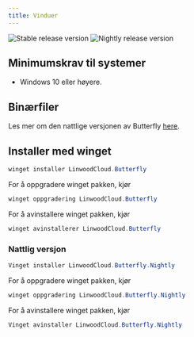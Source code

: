 ```yaml
---
title: Vinduer
---
```


![Stable release version](https://img.shields.io/badge/dynamic/yaml?color=c4840d&label=Stable&query=%24.version&url=https%3A%2F%2Fraw.githubusercontent.com%2FLinwoodDev%2Fbutterfly%2Fstable%2Fapp%2Fpubspec.yaml&style=for-the-badge)
![Nightly release version](https://img.shields.io/badge/dynamic/yaml?color=f7d28c&label=Nightly&query=%24.version&url=https%3A%2F%2Fraw.githubusercontent.com%2FLinwoodDev%2Fbutterfly%2Fnightly%2Fapp%2Fpubspec.yaml&style=for-the-badge)


## Minimumskrav til systemer

- Windows 10 eller høyere.

## Binærfiler

<Tabs>
<TabItem label="Stable">
  <CardGrid>
    <DownloadButton after="/downloads/post-windows" href="https://github.com/LinwoodDev/butterfly/releases/download/stable/linwood-butterfly-windows-setup-x86_64.exe" title="Setup"/>
    <DownloadButton after="/downloads/post-windows" href="https://github.com/LinwoodDev/butterfly/releases/download/stable/linwood-butterfly-windows-x86_64.zip" title="Portable"/>
  </CardGrid>
</TabItem>
<TabItem label="Nightly">
  <CardGrid>
    <DownloadButton after="/downloads/post-windows" href="https://github.com/LinwoodDev/butterfly/releases/download/nightly/linwood-butterfly-windows-setup-x86_64.exe" title="Setup"/>
    <DownloadButton after="/downloads/post-windows" href="https://github.com/LinwoodDev/butterfly/releases/download/nightly/linwood-butterfly-windows-x86_64.zip" title="Portable"/>
  </CardGrid>
</TabItem>
</Tabs>

Les mer om den nattlige versjonen av Butterfly [here](/community/nightly).

## Installer med winget

```powershell
winget installer LinwoodCloud.Butterfly
```

For å oppgradere winget pakken, kjør

```powershell
winget oppgradering LinwoodCloud.Butterfly
```

For å avinstallere winget pakken, kjør

```powershell
winget avinstallerer LinwoodCloud.Butterfly
```

### Nattlig versjon

```powershell
Vinget installer LinwoodCloud.Butterfly.Nightly
```

For å oppgradere winget pakken, kjør

```powershell
winget oppgradering LinwoodCloud.Butterfly.Nightly
```

For å avinstallere winget pakken, kjør

```powershell
Vinget avinstaller LinwoodCloud.Butterfly.Nightly
```
